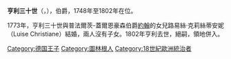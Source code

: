 {{Multiple issues|
{{Expand language|1=de|time=2020-11-10T13:51:07+00:00}}
{{Unreferenced|time=2020-11-10T13:51:07+00:00}}
}}
{{Infobox noble
| name        = 亨利三十世
| title       = 羅伊斯-格拉伯爵
| birth_date  = {{birth date|1727|4|24|df=y}}
| birth_place = [[格拉|格拉]]
| death_date  = {{Death date and age|1802|4|26|1727|4|24|df=y}}
| death_place = 格拉
| noble family= [[羅伊斯統治者列表|羅伊斯家族]]
| father      = [[亨利二十五世_(羅伊斯-格拉)|亨利二十五世]]
| mother      = 普法爾茨-蓋爾恩豪森的索菲·瑪麗
}}

'''亨利三十世'''（{{lang-de|Heinrich XXX.}}，{{bd|1727年|4月24日|1802年|4月26日}}），{{link-de|羅伊斯-格拉|Reuß-Gera}}伯爵，1748年至1802年在位。

1773年，亨利三十世與普法爾茨-蓋爾恩豪森伯爵[[約翰_(普法爾茨-蓋爾恩豪森伯爵)|約翰]]的女兒路易絲·克莉絲蒂安妮（Luise Christiane）結婚，兩人沒有子女。1802年亨利去世，{{link-de|羅伊斯-格拉|Reuß-Gera}}絕嗣，領地併入{{link-de|羅伊斯-施萊茨|Reuß-Schleiz}}。

[[Category:德国王子|Category:德国王子]]
[[Category:圖林根人|Category:圖林根人]]
[[Category:18世紀歐洲統治者|Category:18世紀歐洲統治者]]